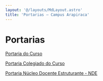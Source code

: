 ```yaml
---
layout: '@/layouts/MdLayout.astro'
title: 'Portarias — Campus Arapiraca'
---
```




Portarias
=========








[Portaria do Curso](http://pesquisa.in.gov.br/imprensa/jsp/visualiza/index.jsp?jornal=1&pagina=75&data=30/12/2015)


[Portaria Colegiado do Curso](/cpt/documentos/portarias/colegiado-do-curso-de-ciencia-da-computacao/view)


[Portaria Núcleo Docente Estruturante - NDE](/cpt/documentos/portarias/portaria-nucleo-docente-estruturante-nde/view)









